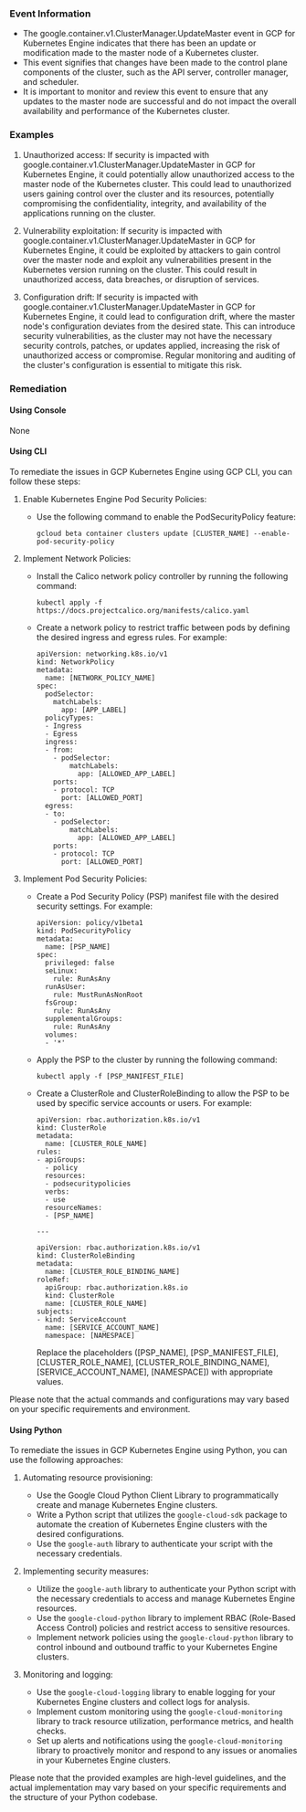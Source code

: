 
### Event Information

- The google.container.v1.ClusterManager.UpdateMaster event in GCP for Kubernetes Engine indicates that there has been an update or modification made to the master node of a Kubernetes cluster.
- This event signifies that changes have been made to the control plane components of the cluster, such as the API server, controller manager, and scheduler.
- It is important to monitor and review this event to ensure that any updates to the master node are successful and do not impact the overall availability and performance of the Kubernetes cluster.


### Examples

1. Unauthorized access: If security is impacted with google.container.v1.ClusterManager.UpdateMaster in GCP for Kubernetes Engine, it could potentially allow unauthorized access to the master node of the Kubernetes cluster. This could lead to unauthorized users gaining control over the cluster and its resources, potentially compromising the confidentiality, integrity, and availability of the applications running on the cluster.

2. Vulnerability exploitation: If security is impacted with google.container.v1.ClusterManager.UpdateMaster in GCP for Kubernetes Engine, it could be exploited by attackers to gain control over the master node and exploit any vulnerabilities present in the Kubernetes version running on the cluster. This could result in unauthorized access, data breaches, or disruption of services.

3. Configuration drift: If security is impacted with google.container.v1.ClusterManager.UpdateMaster in GCP for Kubernetes Engine, it could lead to configuration drift, where the master node's configuration deviates from the desired state. This can introduce security vulnerabilities, as the cluster may not have the necessary security controls, patches, or updates applied, increasing the risk of unauthorized access or compromise. Regular monitoring and auditing of the cluster's configuration is essential to mitigate this risk.

### Remediation

#### Using Console

None

#### Using CLI

To remediate the issues in GCP Kubernetes Engine using GCP CLI, you can follow these steps:

1. Enable Kubernetes Engine Pod Security Policies:
   - Use the following command to enable the PodSecurityPolicy feature:
     ```
     gcloud beta container clusters update [CLUSTER_NAME] --enable-pod-security-policy
     ```

2. Implement Network Policies:
   - Install the Calico network policy controller by running the following command:
     ```
     kubectl apply -f https://docs.projectcalico.org/manifests/calico.yaml
     ```
   - Create a network policy to restrict traffic between pods by defining the desired ingress and egress rules. For example:
     ```
     apiVersion: networking.k8s.io/v1
     kind: NetworkPolicy
     metadata:
       name: [NETWORK_POLICY_NAME]
     spec:
       podSelector:
         matchLabels:
           app: [APP_LABEL]
       policyTypes:
       - Ingress
       - Egress
       ingress:
       - from:
         - podSelector:
             matchLabels:
               app: [ALLOWED_APP_LABEL]
         ports:
         - protocol: TCP
           port: [ALLOWED_PORT]
       egress:
       - to:
         - podSelector:
             matchLabels:
               app: [ALLOWED_APP_LABEL]
         ports:
         - protocol: TCP
           port: [ALLOWED_PORT]
     ```

3. Implement Pod Security Policies:
   - Create a Pod Security Policy (PSP) manifest file with the desired security settings. For example:
     ```
     apiVersion: policy/v1beta1
     kind: PodSecurityPolicy
     metadata:
       name: [PSP_NAME]
     spec:
       privileged: false
       seLinux:
         rule: RunAsAny
       runAsUser:
         rule: MustRunAsNonRoot
       fsGroup:
         rule: RunAsAny
       supplementalGroups:
         rule: RunAsAny
       volumes:
       - '*'
     ```
   - Apply the PSP to the cluster by running the following command:
     ```
     kubectl apply -f [PSP_MANIFEST_FILE]
     ```
   - Create a ClusterRole and ClusterRoleBinding to allow the PSP to be used by specific service accounts or users. For example:
     ```
     apiVersion: rbac.authorization.k8s.io/v1
     kind: ClusterRole
     metadata:
       name: [CLUSTER_ROLE_NAME]
     rules:
     - apiGroups:
       - policy
       resources:
       - podsecuritypolicies
       verbs:
       - use
       resourceNames:
       - [PSP_NAME]
     
     ---
     
     apiVersion: rbac.authorization.k8s.io/v1
     kind: ClusterRoleBinding
     metadata:
       name: [CLUSTER_ROLE_BINDING_NAME]
     roleRef:
       apiGroup: rbac.authorization.k8s.io
       kind: ClusterRole
       name: [CLUSTER_ROLE_NAME]
     subjects:
     - kind: ServiceAccount
       name: [SERVICE_ACCOUNT_NAME]
       namespace: [NAMESPACE]
     ```
     Replace the placeholders ([PSP_NAME], [PSP_MANIFEST_FILE], [CLUSTER_ROLE_NAME], [CLUSTER_ROLE_BINDING_NAME], [SERVICE_ACCOUNT_NAME], [NAMESPACE]) with appropriate values.

Please note that the actual commands and configurations may vary based on your specific requirements and environment.

#### Using Python

To remediate the issues in GCP Kubernetes Engine using Python, you can use the following approaches:

1. Automating resource provisioning:
   - Use the Google Cloud Python Client Library to programmatically create and manage Kubernetes Engine clusters.
   - Write a Python script that utilizes the `google-cloud-sdk` package to automate the creation of Kubernetes Engine clusters with the desired configurations.
   - Use the `google-auth` library to authenticate your script with the necessary credentials.

2. Implementing security measures:
   - Utilize the `google-auth` library to authenticate your Python script with the necessary credentials to access and manage Kubernetes Engine resources.
   - Use the `google-cloud-python` library to implement RBAC (Role-Based Access Control) policies and restrict access to sensitive resources.
   - Implement network policies using the `google-cloud-python` library to control inbound and outbound traffic to your Kubernetes Engine clusters.

3. Monitoring and logging:
   - Use the `google-cloud-logging` library to enable logging for your Kubernetes Engine clusters and collect logs for analysis.
   - Implement custom monitoring using the `google-cloud-monitoring` library to track resource utilization, performance metrics, and health checks.
   - Set up alerts and notifications using the `google-cloud-monitoring` library to proactively monitor and respond to any issues or anomalies in your Kubernetes Engine clusters.

Please note that the provided examples are high-level guidelines, and the actual implementation may vary based on your specific requirements and the structure of your Python codebase.

